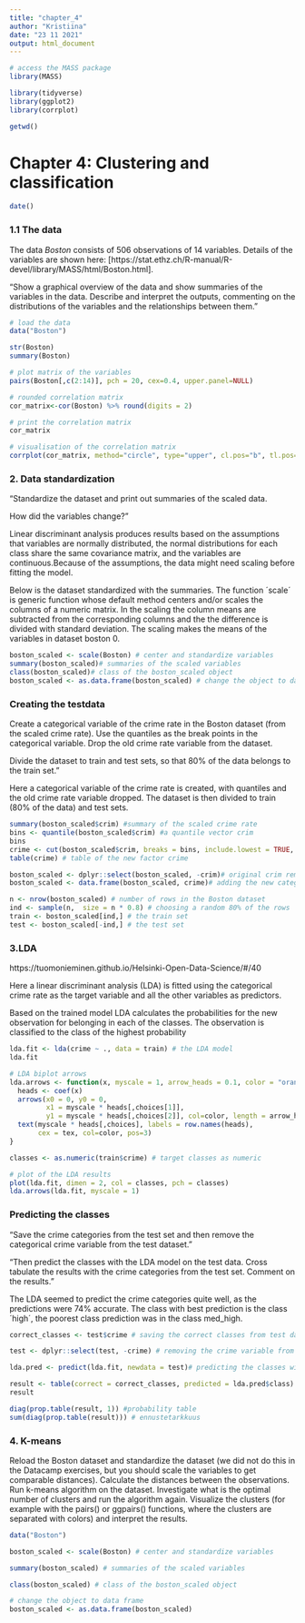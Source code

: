 ```yaml
---
title: "chapter_4"
author: "Kristiina"
date: "23 11 2021"
output: html_document
---
```


```r
# access the MASS package
library(MASS)

library(tidyverse)
library(ggplot2)
library(corrplot)

getwd()

```
# Chapter 4: Clustering and classification

```r
date()
```


### 1.1 The data

The data *Boston* consists of 506 observations of 14 variables. Details of the variables are shown here: [https://stat.ethz.ch/R-manual/R-devel/library/MASS/html/Boston.html]. 


"Show a graphical overview of the data and show summaries of the variables in the data. Describe and interpret the outputs, commenting on the distributions of the variables and the relationships between them."


```r

# load the data
data("Boston")

str(Boston)
summary(Boston)

# plot matrix of the variables
pairs(Boston[,c(2:14)], pch = 20, cex=0.4, upper.panel=NULL)

# rounded correlation matrix
cor_matrix<-cor(Boston) %>% round(digits = 2)

# print the correlation matrix
cor_matrix

# visualisation of the correlation matrix
corrplot(cor_matrix, method="circle", type="upper", cl.pos="b", tl.pos="d", tl.cex = 0.6)


```

### 2. Data standardization

"Standardize the dataset and print out summaries of the scaled data. 

How did the variables change?"

Linear discriminant analysis produces results based on the assumptions that
variables are normally distributed, the normal distributions for each class share the same covariance matrix, and the variables are continuous.Because of the assumptions, the data might need scaling before fitting the model.

Below is the dataset standardized with the summaries. The function ´scale´ is generic function whose default method centers and/or scales the columns of a numeric matrix. In the scaling the column means are subtracted from the corresponding columns and the the difference is divided with standard deviation. The scaling makes the means of the variables in dataset boston 0. 

```r

boston_scaled <- scale(Boston) # center and standardize variables
summary(boston_scaled)# summaries of the scaled variables
class(boston_scaled)# class of the boston_scaled object
boston_scaled <- as.data.frame(boston_scaled) # change the object to data frame


```
### Creating the testdata

Create a categorical variable of the crime rate in the Boston dataset (from the scaled crime rate). Use the quantiles as the break points in the categorical variable. Drop the old crime rate variable from the dataset. 

Divide the dataset to train and test sets, so that 80% of the data belongs to the train set."

Here a categorical variable of the crime rate is created, with quantiles and the old crime rate variable dropped. The dataset is then divided to train (80% of the data) and test sets. 

```r

summary(boston_scaled$crim) #summary of the scaled crime rate
bins <- quantile(boston_scaled$crim) #a quantile vector crim
bins
crime <- cut(boston_scaled$crim, breaks = bins, include.lowest = TRUE, labels = c("low", "med_low", "med_high", "high")) # a categorical variable 'crime'
table(crime) # table of the new factor crime

boston_scaled <- dplyr::select(boston_scaled, -crim)# original crim removed from the dataset
boston_scaled <- data.frame(boston_scaled, crime)# adding the new categorical value to scaled data

n <- nrow(boston_scaled) # number of rows in the Boston dataset 
ind <- sample(n,  size = n * 0.8) # choosing a random 80% of the rows
train <- boston_scaled[ind,] # the train set
test <- boston_scaled[-ind,] # the test set


```



### 3.LDA

https://tuomonieminen.github.io/Helsinki-Open-Data-Science/#/40 

Here a linear discriminant analysis (LDA) is fitted using the categorical crime rate as the target variable and all the other variables as predictors.

Based on the trained model LDA calculates the probabilities for the new observation for belonging in each of the classes. The observation is classified to the class of the highest probability

```r

lda.fit <- lda(crime ~ ., data = train) # the LDA model
lda.fit

# LDA biplot arrows
lda.arrows <- function(x, myscale = 1, arrow_heads = 0.1, color = "orange", tex = 0.75, choices = c(1,2)){
  heads <- coef(x)
  arrows(x0 = 0, y0 = 0, 
         x1 = myscale * heads[,choices[1]], 
         y1 = myscale * heads[,choices[2]], col=color, length = arrow_heads)
  text(myscale * heads[,choices], labels = row.names(heads), 
       cex = tex, col=color, pos=3)
}

classes <- as.numeric(train$crime) # target classes as numeric

# plot of the LDA results
plot(lda.fit, dimen = 2, col = classes, pch = classes)
lda.arrows(lda.fit, myscale = 1)


```

### Predicting the classes

"Save the crime categories from the test set and then remove the categorical crime variable from the test dataset."

"Then predict the classes with the LDA model on the test data. Cross tabulate the results with the crime categories from the test set. Comment on the results." 

The LDA seemed to predict the crime categories quite well, as the predictions were 74% accurate. The class with best prediction is the class ´high´, the poorest class prediction was in the class med_high.


```r

correct_classes <- test$crime # saving the correct classes from test data

test <- dplyr::select(test, -crime) # removing the crime variable from test data

lda.pred <- predict(lda.fit, newdata = test)# predicting the classes with test data

result <- table(correct = correct_classes, predicted = lda.pred$class) #cross tab of the results
result

diag(prop.table(result, 1)) #probability table
sum(diag(prop.table(result))) # ennustetarkkuus

```

### 4. K-means

Reload the Boston dataset and standardize the dataset (we did not do this in the Datacamp exercises, but you should scale the variables to get comparable distances). Calculate the distances between the observations. Run k-means algorithm on the dataset. Investigate what is the optimal number of clusters and run the algorithm again. Visualize the clusters (for example with the pairs() or ggpairs() functions, where the clusters are separated with colors) and interpret the results.

```r

data("Boston")

boston_scaled <- scale(Boston) # center and standardize variables

summary(boston_scaled) # summaries of the scaled variables

class(boston_scaled) # class of the boston_scaled object

# change the object to data frame
boston_scaled <- as.data.frame(boston_scaled)

```



